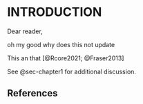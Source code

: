 
# INTRODUCTION {.unnumbered}

Dear reader, 

oh my good why does this not update

This an that [@Rcore2021; @Fraser2013]

See @sec-chapter1 for additional discussion.

## References {.unnumbered}
::: {.sectionrefs}
:::